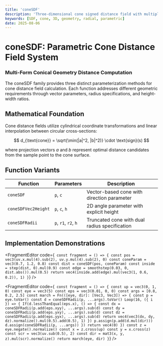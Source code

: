 ```yaml
---
title: 'coneSDF'
description: 'Three-dimensional cone signed distance field with multiple parameterization methods'
keywords: [SDF, cone, 3D, geometry, radial, parametric]
date: 2025-08-06
---
```



# coneSDF: Parametric Cone Distance Field System

### Multi-Form Conical Geometry Distance Computation

The coneSDF family provides three distinct parameterization methods for cone distance field calculation. Each function addresses different geometric requirements through vector parameters, radius specifications, and height-width ratios.

## Mathematical Foundation

Cone distance fields utilize cylindrical coordinate transformations and linear interpolation between circular cross-sections:

$$
d_{\text{cone}} = \sqrt{\min(|a|^2, |b|^2)} \cdot \text{sign}(s)
$$

where projection vectors $a$ and $b$ represent optimal distance candidates from the sample point to the cone surface.

## Function Variants

| Function | Parameters | Description |
|----------|------------|-------------|
| `coneSDF` | `p`, `c` | Vector-based cone with direction parameter |
| `coneSDFVec2Height` | `p`, `c`, `h` | 2D angle parameter with explicit height |
| `coneSDFRadii` | `p`, `r1`, `r2`, `h` | Truncated cone with dual radius specification |

## Implementation Demonstrations

<FragmentEditor
code={`
const fragment = () => {
        const pos = vec3(uv.x.mul(4).sub(2), uv.y.mul(4).sub(2), 0)
        const coneParam = vec3(0.7, 1.2, 0.8)
        const dist = coneSDF(pos, coneParam)
        const inside = step(dist, 0).mul(0.9)
        const edge = smoothstep(0.03, 0, dist.abs()).mul(0.5)
        return vec4(inside.add(edge).mul(vec3(1, 0.6, 0.2)), 1)
}`}
/>

<FragmentEditor
code={`
const fragment = () => {
        const up = vec3(0, 1, 0)
        const eye = vec3(5)
        const eps = vec3(0.01, 0, 0)
        const args = [0.8, 0.2, 2.5]
        const march = Fn(([eye, dir]: [Vec3, Vec3]) => {
                const p = eye.toVar()
                const d = coneSDFRadii(p, ...args).toVar()
                Loop(16, ({ i }) => {
                        If(d.lessThanEqual(eps.x), () => {
                                const dx = coneSDFRadii(p.add(eps.xyy), ...args).sub(d)
                                const dy = coneSDFRadii(p.add(eps.yxy), ...args).sub(d)
                                const dz = coneSDFRadii(p.add(eps.yyx), ...args).sub(d)
                                return vec4(vec3(dx, dy, dz).normalize().mul(0.5).add(0.5), 1)
                        })
                        p.assign(p.add(d.mul(dir)))
                        d.assign(coneSDFRadii(p, ...args))
                })
                return vec4(0)
        })
        const z = eye.negate().normalize()
        const x = z.cross(up)
        const y = x.cross(z)
        const scr = vec3(uv.sub(0.5), 2)
        const dir = mat3(x, y, z).mul(scr).normalize()
        return march(eye, dir)
}`}
/>